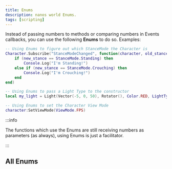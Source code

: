 ```yaml
---
title: Enums
description: nanos world Enums.
tags: [scripting]
---
```




Instead of passing numbers to methods or comparing numbers in Events callbacks, you can use the following **Enums** to do so. Examples:

```lua
-- Using Enums to figure out which StanceMode the Character is
Character.Subscribe("StanceModeChanged", function(character, old_stance, new_stance)
	if (new_stance == StanceMode.Standing) then
		Console.Log("I'm Standing!")
	else if (new_stance == StanceMode.Crouching) then
		Console.Log("I'm Crouching!")
	end
end)

-- Using Enums to pass a Light Type to the constructor
local my_light = Light(Vector(-5, 0, 50), Rotator(), Color.RED, LightType.Point)

-- Using Enums to set the Character View Mode
character:SetViewMode(ViewMode.FPS)
```

:::info

The functions which use the Enums are still receiving numbers as parameters (as always), using Enums is just a facilitator.

:::

## All Enums


<APISourceURL type="Enums" class_name="Enums" />

<EnumsDeclaration />
